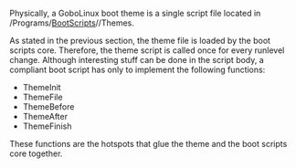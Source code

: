{{ToC}}

Physically, a GoboLinux boot theme is a single script file located in /Programs/[[BootScripts]]/''<version>''/Themes.

As stated in the previous section, the theme file is loaded by the boot scripts core. Therefore, the theme script is called once for every runlevel change. Although interesting stuff can be done in the script body, a compliant boot script has only to implement the following functions:

* ThemeInit
* ThemeFile
* ThemeBefore
* ThemeAfter
* ThemeFinish

These functions are the hotspots that glue the theme and the boot scripts core together.

{{Handbook}}